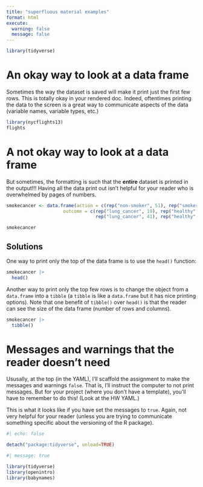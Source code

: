 ```yaml
---
title: "superfluous material examples"
format: html
execute:
  warning: false
  message: false
---
```


```r
library(tidyverse)
```


# An okay way to look at a data frame

Sometimes the way the dataset is saved will make it print just the first few rows.  This is totally okay in your rendered doc. Indeed, oftentimes printing the data to the screen is a great way to communicate aspects of the data (variable names, variable types, etc.)

```r
library(nycflights13)
flights
```

# A not okay way to look at a data frame

But sometimes, the formatting is such that the **entire** dataset is printed in the output!!! Having all the data print out isn't helpful for your reader who is overwhelmed by pages of numbers.

```r
smokecancer <- data.frame(action = c(rep("non-smoker", 51), rep("smoker", 69)),
                     outcome = c(rep("lung_cancer", 19), rep("healthy", 32), 
                                 rep("lung_cancer", 41), rep("healthy", 28)))

smokecancer
```

## Solutions

One way to print only the top of the data frame is to use the `head()` function:

```r
smokecancer |> 
  head()
```


Another way to print only the top few rows is to change the object from a `data.frame` into a `tibble` (a `tibble` is like a `data.frame` but it has nice printing options). Note that one benefit of `tibble()` over `head()` is that the reader can see the size of the data frame (number of rows and columns).

```r
smokecancer |> 
  tibble()
```


# Messages and warnings that the reader doesn't need

Ususally, at the top (in the YAML), I'll scaffold the assignment to make the messages and warnings `false`. That is, I'll instruct the computer to not print messages. But for your project (where you don't have a template), you'll have to remember to do this! (Look at the HW YAML.)

This is what it looks like if you have set the messages to `true`. Again, not very helpful for your reader (unless you are trying to communicate something specific about the versioning of the R package).

```r
#| echo: false

detach("package:tidyverse", unload=TRUE)
```




```r
#| message: true

library(tidyverse)
library(openintro)
library(babynames)
```



